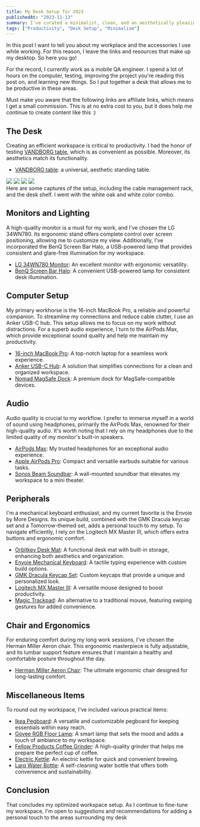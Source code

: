 ```yaml
---
title: My Desk Setup for 2023
publishedAt: "2023-11-13"
summary: I've curated a minimalist, clean, and an aesthetically pleasing workspace to maximize my productivity.
tags: ["Productivity", "Desk Setup", "Minimalism"]
---
```


In this post I want to tell you about my workplace and the accessories I use while working. For this reason, I leave the links and resources that make up my desktop. So here you go!

For the record, I currently work as a mobile QA engineer. I spend a lot of hours on the computer, testing, improving the project you're reading this post on, and learning new things. So I put together a desk that allows me to be productive in these areas.


<Alert>
  Must make you aware that the following links are affiliate links, which
  means I get a small commission. This is at no extra cost to you, but it does
  help me continue to create content like this :)
</Alert>

## The Desk

Creating an efficient workspace is critical to productivity. I had the honor of testing [VANDBORG table](https://jysk.ua/ofis/stil-kompyuterniy/stil-pysmovyy-vandborg-60kh120-dub/chorn), which is as convenient as possible. Moreover, its aesthetics match its functionality.


- [VANDBORG table](https://jysk.ua/ofis/stil-kompyuterniy/stil-pysmovyy-vandborg-60kh120-dub/chorn): a universal, aesthetic standing table.

<div className="grid grid-cols-2 grid-rows-2 gap-1 rounded-lg overflow-clip">
  <Image width={600} height={400} src="/blog/desk/DSC00166.jpg" reset />
  <Image width={600} height={400} src="/blog/desk/DSC00150.jpg" reset />
  <Image width={600} height={400} src="/blog/desk/DSC00160.jpg" reset />
  <Image width={600} height={400} src="/blog/desk/DSC_3253.jpg" reset />
</div>

<figcaption>
  Here are some captures of the setup, including the cable management rack, and
  the desk shelf. I went with the white oak and white color combo.
</figcaption>

## Monitors and Lighting

A high-quality monitor is a must for my work, and I've chosen the LG 34WN780. Its ergonomic stand offers complete control over screen positioning, allowing me to customize my view. Additionally, I've incorporated the BenQ Screen Bar Halo, a USB-powered lamp that provides consistent and glare-free illumination for my workspace.

- [LG 34WN780 Monitor](https://amzn.to/3DJd86G): An excellent monitor with ergonomic versatility.
- [BenQ Screen Bar Halo](https://amzn.to/3fUAfCi): A convenient USB-powered lamp for consistent desk illumination.

## Computer Setup

My primary workhorse is the 16-inch MacBook Pro, a reliable and powerful companion. To streamline my connections and reduce cable clutter, I use an Anker USB-C hub. This setup allows me to focus on my work without distractions. For a superb audio experience, I turn to the AirPods Max, which provide exceptional sound quality and help me maintain my productivity.

- [16-inch MacBook Pro](https://amzn.to/41fkhEH): A top-notch laptop for a seamless work experience.
- [Anker USB-C Hub](https://amzn.to/3Dk9vCV): A solution that simplifies connections for a clean and organized workspace.
- [Nomad MagSafe Dock](https://nomadgoods.com/products/stand-one-silver): A premium dock for MagSafe-compatible devices.

## Audio

Audio quality is crucial to my workflow. I prefer to immerse myself in a world of sound using headphones, primarily the AirPods Max, renowned for their high-quality audio. It's worth noting that I rely on my headphones due to the limited quality of my monitor's built-in speakers.

- [AirPods Max](https://amzn.to/3mie64b): My trusted headphones for an exceptional audio experience.
- [Apple AirPods Pro](https://amzn.to/3UmMQhq): Compact and versatile earbuds suitable for various tasks.
- [Sonos Beam Soundbar](https://amzn.to/46h5E6H): A wall-mounted soundbar that elevates my workspace to a mini theater.

## Peripherals

I'm a mechanical keyboard enthusiast, and my current favorite is the Envoie by More Designs. Its unique build, combined with the GMK Dracula keycap set and a Tomorrow-themed set, adds a personal touch to my setup. To navigate efficiently, I rely on the Logitech MX Master III, which offers extra buttons and ergonomic comfort.

- [Orbitkey Desk Mat](https://amzn.to/3Dm37eu): A functional desk mat with built-in storage, enhancing both aesthetics and organization.
- [Envoie Mechanical Keyboard](http://modedesigns.com): A tactile typing experience with custom build options.
- [GMK Dracula Keycap Set](https://geekhack.org/): Custom keycaps that provide a unique and personalized look.
- [Logitech MX Master III](https://amzn.to/3U5syHG): A versatile mouse designed to boost productivity.
- [Magic Trackpad](https://amzn.to/46gxWyf): An alternative to a traditional mouse, featuring swiping gestures for added convenience.

## Chair and Ergonomics

For enduring comfort during my long work sessions, I've chosen the Herman Miller Aeron chair. This ergonomic masterpiece is fully adjustable, and its lumbar support feature ensures that I maintain a healthy and comfortable posture throughout the day.

- [Herman Miller Aeron Chair](https://www.hermanmiller.com): The ultimate ergonomic chair designed for long-lasting comfort.

## Miscellaneous Items

To round out my workspace, I've included various practical items:

- [Ikea Pegboard](https://www.ikea.com/us/en/p/skadis-pegboard-white-10321618/): A versatile and customizable pegboard for keeping essentials within easy reach.
- [Govee RGB Floor Lamp](https://amzn.to/46m0CA): A smart lamp that sets the mood and adds a touch of ambiance to my workspace.
- [Fellow Products Coffee Grinder](https://amzn.to/46CdXK8): A high-quality grinder that helps me prepare the perfect cup of coffee.
- [Electric Kettle](https://amzn.to/46fGa9M): An electric kettle for quick and convenient brewing.
- [Larq Water Bottle](https://amzn.to/48HyP4v): A self-cleaning water bottle that offers both convenience and sustainability.

## Conclusion

That concludes my optimized workspace setup. As I continue to fine-tune my workspace, I'm open to suggestions and recommendations for adding a personal touch to the areas surrounding my desk
